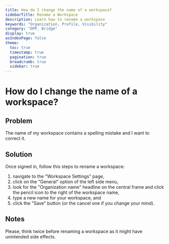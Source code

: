 ```yaml
---
title: How do I change the name of a workspace?
sidebarTitle: Rename a Workspace
description: Learn how to rename a workspace
keywords: "Organization, Profile, Visibility"
category: "OPP, Bridge"
display: true
asIndexPage: false
theme: 
  toc: true
  timestamp: true
  pagination: true
  breadcrumb: true
  sidebar: true
---
```


# How do I change the name of a workspace?

## Problem

The name of my workspace contains a spelling mistake and I want to correct it.

## Solution

Once signed in, follow this steps to rename a workspace:
1. navigate to the "Workspace Settings" page,
2. click on the "General" option of the left side menu,
3. look for the "Organization name" headline on the central frame and click the pencil icon to the right of the workspace name,
4. type a new name for your workspace, and
5. click the "Save" button (or the cancel one if you change your mind).

## Notes

Please, think twice before renaming a workspace as it might have unintended side effects.
